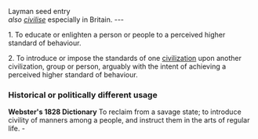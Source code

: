 Layman seed entry
<br> <i>also [[civilise]]</i> especially in Britain.
---

1. To educate or enlighten a person or people to a perceived higher standard of behaviour.

2. To introduce or impose the standards of one [[civilization]] upon another civilization, group or person, arguably with the intent of achieving a perceived higher standard of behaviour.

=== Historical or politically different usage ===
<b>Webster's 1828 Dictionary</b>  To reclaim from a savage state; to introduce civility of manners among a people, and instruct them in the arts of regular life. -